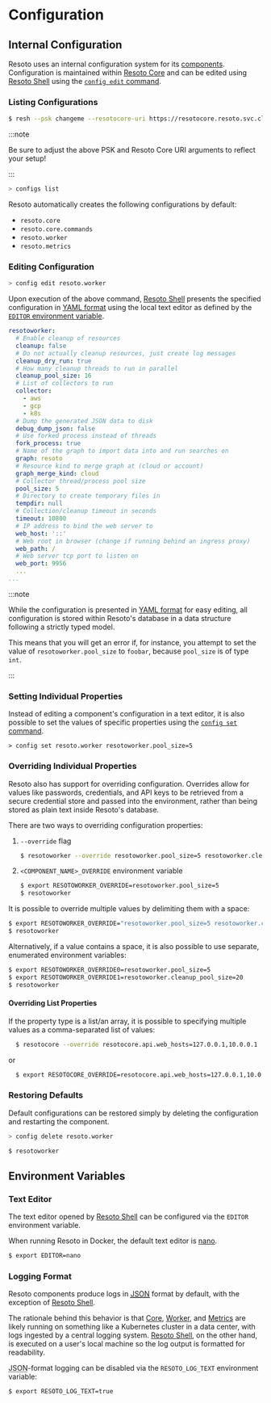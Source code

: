 # Configuration

## Internal Configuration

Resoto uses an internal configuration system for its [components](../components/index.mdx). Configuration is maintained within [Resoto Core](../components/core.mdx) and can be edited using [Resoto Shell](../components/shell.mdx) using the [`config edit` command](../cli/config/edit.mdx).

### Listing Configurations

```bash title="Start the Resoto Shell"
$ resh --psk changeme --resotocore-uri https://resotocore.resoto.svc.cluster.local:8900
```

:::note

Be sure to adjust the above PSK and Resoto Core URI arguments to reflect your setup!

:::

```bash title="List available configurations"
> configs list
```

Resoto automatically creates the following configurations by default:

- `resoto.core`
- `resoto.core.commands`
- `resoto.worker`
- `resoto.metrics`

<DocCardList />

### Editing Configuration

```bash title="Edit the Resoto Worker configuration"
> config edit resoto.worker
```

Upon execution of the above command, [Resoto Shell](../components/shell.mdx) presents the specified configuration in [YAML format](https://yaml.org) using the local text editor as defined by the [`EDITOR` environment variable](#text-editor).

```yaml title="Example Resoto Worker configuration"
resotoworker:
  # Enable cleanup of resources
  cleanup: false
  # Do not actually cleanup resources, just create log messages
  cleanup_dry_run: true
  # How many cleanup threads to run in parallel
  cleanup_pool_size: 16
  # List of collectors to run
  collector:
    - aws
    - gcp
    - k8s
  # Dump the generated JSON data to disk
  debug_dump_json: false
  # Use forked process instead of threads
  fork_process: true
  # Name of the graph to import data into and run searches on
  graph: resoto
  # Resource kind to merge graph at (cloud or account)
  graph_merge_kind: cloud
  # Collector thread/process pool size
  pool_size: 5
  # Directory to create temporary files in
  tempdir: null
  # Collection/cleanup timeout in seconds
  timeout: 10800
  # IP address to bind the web server to
  web_host: '::'
  # Web root in browser (change if running behind an ingress proxy)
  web_path: /
  # Web server tcp port to listen on
  web_port: 9956
  ...
...
```

:::note

While the configuration is presented in [YAML format](https://yaml.org) for easy editing, all configuration is stored within Resoto's database in a data structure following a strictly typed model.

This means that you will get an error if, for instance, you attempt to set the value of `resotoworker.pool_size` to `foobar`, because `pool_size` is of type `int`.

:::

### Setting Individual Properties

Instead of editing a component's configuration in a text editor, it is also possible to set the values of specific properties using the [`config set` command](../cli/config/set.mdx).

```title="Modify a specific property of the Resoto Worker configuration"
> config set resoto.worker resotoworker.pool_size=5
```

### Overriding Individual Properties

Resoto also has support for overriding configuration. Overrides allow for values like passwords, credentials, and API keys to be retrieved from a secure credential store and passed into the environment, rather than being stored as plain text inside Resoto's database.

There are two ways to overriding configuration properties:

1. `--override` flag

   ```bash
   $ resotoworker --override resotoworker.pool_size=5 resotoworker.cleanup_pool_size=20
   ```

2. `<COMPONENT_NAME>_OVERRIDE` environment variable

   ```bash
   $ export RESOTOWORKER_OVERRIDE=resotoworker.pool_size=5
   $ resotoworker
   ```

It is possible to override multiple values by delimiting them with a space:

```bash
$ export RESOTOWORKER_OVERRIDE="resotoworker.pool_size=5 resotoworker.cleanup_pool_size=20"
$ resotoworker
```

Alternatively, if a value contains a space, it is also possible to use separate, enumerated environment variables:

```bash
$ export RESOTOWORKER_OVERRIDE0=resotoworker.pool_size=5
$ export RESOTOWORKER_OVERRIDE1=resotoworker.cleanup_pool_size=20
$ resotoworker
```

#### Overriding List Properties

If the property type is a list/an array, it is possible to specifying multiple values as a comma-separated list of values:

```bash
  $ resotocore --override resotocore.api.web_hosts=127.0.0.1,10.0.0.1
```

or

```bash
  $ export RESOTOCORE_OVERRIDE=resotocore.api.web_hosts=127.0.0.1,10.0.0.1
```

### Restoring Defaults

Default configurations can be restored simply by deleting the configuration and restarting the component.

```bash title="Delete the Resoto Worker configuration"
> config delete resoto.worker
```

```bash title="Restart Resoto Worker"
$ resotoworker
```

## Environment Variables

### Text Editor

The text editor opened by [Resoto Shell](../components/shell.mdx) can be configured via the `EDITOR` environment variable.

When running Resoto in Docker, the default text editor is [nano](https://nano-editor.org).

```bash
$ export EDITOR=nano
```

### Logging Format

Resoto components produce logs in [<abbr title="JavaScript Object Notation">JSON</abbr>](https://json.org) format by default, with the exception of [Resoto Shell](../components/shell.mdx).

The rationale behind this behavior is that [Core](../components/core.mdx), [Worker](../components/worker.mdx), and [Metrics](../components/metrics.mdx) are likely running on something like a Kubernetes cluster in a data center, with logs ingested by a central logging system. [Resoto Shell](../components/shell.mdx), on the other hand, is executed on a user's local machine so the log output is formatted for readability.

<abbr title="JavaScript Object Notation">JSON</abbr>-format logging can be disabled via the `RESOTO_LOG_TEXT` environment variable:

```bash
$ export RESOTO_LOG_TEXT=true
```
